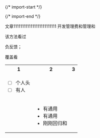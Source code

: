 
{/* import-start */}
  
{/* import-end */}
   
<STitle>
文章1111111111111111111111111
</STitle>

<SH level="1" id="h-5bya5yr566h55cg6ls55zkm566h55cg5zkm">
开发管理费和管理和
</SH>


该方法看过

负反馈；

覆盖看

<table>
<tr>
<th data-colwidth="200" data-style="">1</th>
<th data-colwidth="200" data-style="">2</th>
<th data-colwidth="200" data-style="">3</th>
</tr>
<tr>
<td data-colwidth="200" data-style="">

* [ ] 个人头
* [ ] 有人
</td>
<td data-colwidth="200" data-style="">

</td>
<td data-colwidth="200" data-style="">

</td>
</tr>
<tr>
<td data-colwidth="200" data-style="">

</td>
<td data-colwidth="200" data-style="">

* 有通用
* 有通用
* 刚刚回归和
</td>
<td data-colwidth="200" data-style="">

</td>
</tr>
</table>

